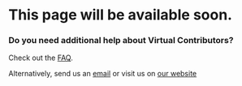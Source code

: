 # This page will be available soon.

### Do you need additional help about Virtual Contributors?

Check out the [FAQ](/faq).

Alternatively, send us an [email](mailto:info@alkem.io) or visit us on [our website](https://welcome.alkem.io/contact)